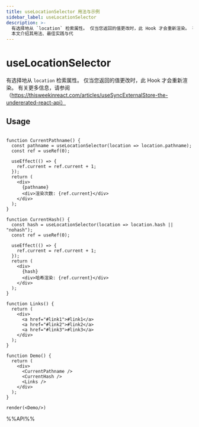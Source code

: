 ```yaml
---
title: useLocationSelector 用法与示例
sidebar_label: useLocationSelector
description: >-
  有选择地从 `location` 检索属性。 仅当您返回的值更改时，此 Hook 才会重新渲染。 有关更多信息，请参阅（https://thisweekinreact.com/articles/useSyncExternalStore-the-undererated-react-api）。
  本文介绍其用法、最佳实践与代
---
```

# useLocationSelector

有选择地从 `location` 检索属性。 仅当您返回的值更改时，此 Hook 才会重新渲染。
有关更多信息，请参阅（https://thisweekinreact.com/articles/useSyncExternalStore-the-undererated-react-api）

## Usage

```tsx live noInline

function CurrentPathname() {
  const pathname = useLocationSelector(location => location.pathname);
  const ref = useRef(0);

  useEffect(() => {
    ref.current = ref.current + 1;
  });
  return (
    <div>
      {pathname}
      <div>渲染次数: {ref.current}</div>
    </div>
  );
}

function CurrentHash() {
  const hash = useLocationSelector(location => location.hash || "nohash");
  const ref = useRef(0);

  useEffect(() => {
    ref.current = ref.current + 1;
  });
  return (
    <div>
      {hash}
      <div>哈希渲染: {ref.current}</div>
    </div>
  );
}

function Links() {
  return (
    <div>
      <a href="#link1">#link1</a>
      <a href="#link2">#link2</a>
      <a href="#link3">#link3</a>
    </div>
  );
}

function Demo() {
  return (
    <div>
      <CurrentPathname />
      <CurrentHash />
      <Links />
    </div>
  );
}

render(<Demo/>)
```

%%API%%